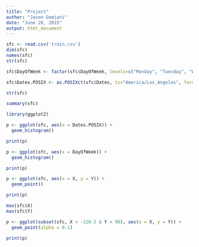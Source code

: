 ```yaml
---
title: "Project"
author: "Jason Damiani"
date: "June 28, 2015"
output: html_document
---
```


```r
sfc <- read.csv('train.csv')
dim(sfc)
names(sfc)
str(sfc)

sfc$DayOfWeek <- factor(sfc$DayOfWeek, levels=c("Monday", "Tuesday", "Wednesday", "Thursday", "Friday", "Saturday", "Sunday"), ordered = TRUE)

sfc$Dates.POSIX <- as.POSIXct(sfc$Dates, tz="America/Los_Angeles", format = "%Y-%m-%d %H:%M:%S")

str(sfc)

summary(sfc)
```


```r
library(ggplot2)

p <- ggplot(sfc, aes(x = Dates.POSIX)) +
  geom_histogram()

print(p)

p <- ggplot(sfc, aes(x = DayOfWeek)) +
  geom_histogram()

print(p)

p <- ggplot(sfc, aes(x = X, y = Y)) +
  geom_point()

print(p)

max(sfc$X)
max(sfc$Y)

p <- ggplot(subset(sfc, X < -120.5 & Y < 90), aes(x = X, y = Y)) +
  geom_point(alpha = 0.1)

print(p)
```
